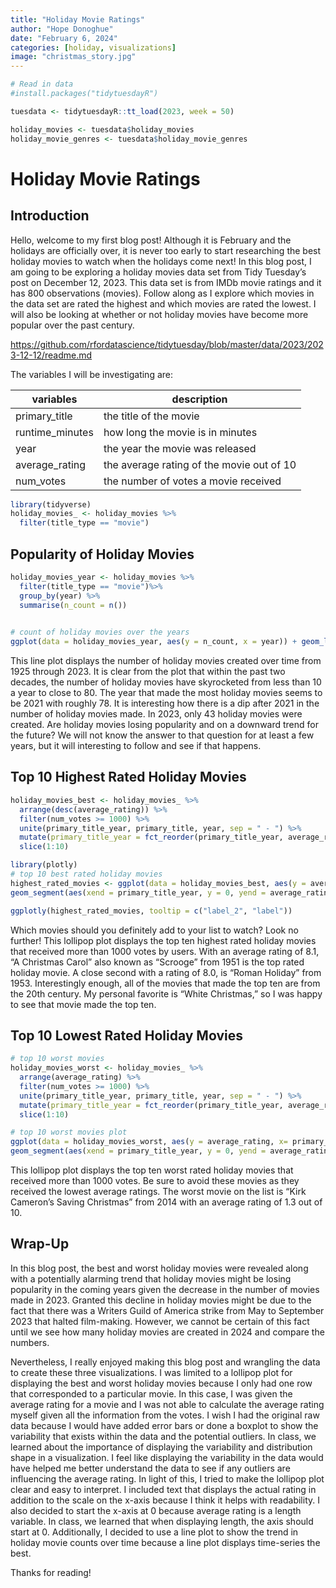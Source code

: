 ```yaml
---
title: "Holiday Movie Ratings"
author: "Hope Donoghue"
date: "February 6, 2024"
categories: [holiday, visualizations]
image: "christmas_story.jpg"
---
```


```r
# Read in data
#install.packages("tidytuesdayR")
```

```r
tuesdata <- tidytuesdayR::tt_load(2023, week = 50)

holiday_movies <- tuesdata$holiday_movies
holiday_movie_genres <- tuesdata$holiday_movie_genres
```
# Holiday Movie Ratings


## Introduction 

Hello, welcome to my first blog post! Although it is February and the holidays are officially over, it is never too early to start researching the best holiday movies to watch when the holidays come next! In this blog post, I am going to be exploring a holiday movies data set from Tidy Tuesday's post on December 12, 2023. This data set is from IMDb movie ratings and it has 800 observations (movies). Follow along as I explore which movies in the data set are rated the highest and which movies are rated the lowest. I will also be looking at whether or not holiday movies have become more popular over the past century. 

<https://github.com/rfordatascience/tidytuesday/blob/master/data/2023/2023-12-12/readme.md>

The variables I will be investigating are: 

| variables | description 
|-----------|-----------|
|primary_title  |  the title of the movie  |
|runtime_minutes |  how long the movie is in minutes |  
| year | the year the movie was released |
|average_rating |  the average rating of the movie out of 10 |  
|num_votes |  the number of votes a movie received |

```r
library(tidyverse)
holiday_movies_ <- holiday_movies %>%
  filter(title_type == "movie")
```

## Popularity of Holiday Movies

```r
holiday_movies_year <- holiday_movies %>%
  filter(title_type == "movie")%>%
  group_by(year) %>%
  summarise(n_count = n())
  
```

```r
# count of holiday movies over the years
ggplot(data = holiday_movies_year, aes(y = n_count, x = year)) + geom_line() + theme_minimal() + scale_x_continuous(breaks = seq(1925, 2025, by = 10)) + labs(x = "Year", y = "Count of Movies", title = "Count of Holiday Movies from 1925-2023") +  theme(plot.title = element_text(face = "bold"))
```

This line plot displays the number of holiday movies created over time from 1925 through 2023. It is clear from the plot that within the past two decades, the number of holiday movies have skyrocketed from less than 10 a year to close to 80. The year that made the most holiday movies seems to be 2021 with roughly 78. It is interesting how there is a dip after 2021 in the number of holiday movies made. In 2023, only 43 holiday movies were created. Are holiday movies losing popularity and on a downward trend for the future? We will not know the answer to that question for at least a few years, but it will interesting to follow and see if that happens. 


## Top 10 Highest Rated Holiday Movies
```r
holiday_movies_best <- holiday_movies_ %>%
  arrange(desc(average_rating)) %>%
  filter(num_votes >= 1000) %>%
  unite(primary_title_year, primary_title, year, sep = " - ") %>%
  mutate(primary_title_year = fct_reorder(primary_title_year, average_rating)) %>%
  slice(1:10)
```

```r
library(plotly)
# top 10 best rated holiday movies
highest_rated_movies <- ggplot(data = holiday_movies_best, aes(y = average_rating, x= primary_title_year, label = num_votes, label_2 = average_rating)) + 
geom_segment(aes(xend = primary_title_year, y = 0, yend = average_rating), color = "red", size = 1.5) + coord_flip() + geom_point(color = "#249932", size = 3.5) + theme_minimal() + labs(y = "Average Rating", x= "Movie", title = "Top 10 Highest Rated Holiday Movies") + theme(plot.title = element_text(face = "bold"))

ggplotly(highest_rated_movies, tooltip = c("label_2", "label"))
```

Which movies should you definitely add to your list to watch? Look no further! This lollipop plot displays the top ten highest rated holiday movies that received more than 1000 votes by users. With an average rating of 8.1, "A Christmas Carol" also known as "Scrooge" from 1951 is the top rated holiday movie. A close second with a rating of 8.0, is "Roman Holiday" from 1953. Interestingly enough, all of the movies that made the top ten are from the 20th century. My personal favorite is "White Christmas," so I was happy to see that movie made the top ten. 


## Top 10 Lowest Rated Holiday Movies
```r
# top 10 worst movies
holiday_movies_worst <- holiday_movies_ %>%
  arrange(average_rating) %>%
  filter(num_votes >= 1000) %>%
  unite(primary_title_year, primary_title, year, sep = " - ") %>%
  mutate(primary_title_year = fct_reorder(primary_title_year, average_rating)) %>%
  slice(1:10) 
```


```r
# top 10 worst movies plot
ggplot(data = holiday_movies_worst, aes(y = average_rating, x= primary_title_year)) + 
geom_segment(aes(xend = primary_title_year, y = 0, yend = average_rating), color = "red", size = 1.5) + coord_flip() + geom_point(color = "#249932", size = 3.5) + geom_text(data = holiday_movies_worst, aes(label = average_rating), position = position_dodge(width = 1), vjust =  -1, size = 3.5) + theme_minimal() + labs(y = "Average Rating", x = "Movie", title = "Top 10 Lowest Rated Holiday Movies") + theme(plot.title = element_text(face = "bold"))
```

This lollipop plot displays the top ten worst rated holiday movies that received more than 1000 votes. Be sure to avoid these movies as they received the lowest average ratings. The worst movie on the list is "Kirk Cameron's Saving Christmas" from 2014 with an average rating of 1.3 out of 10.

## Wrap-Up

In this blog post, the best and worst holiday movies were revealed along with a potentially alarming trend that holiday movies might be losing popularity in the coming years given the decrease in the number of movies made in 2023. Granted this decline in holiday movies might be due to the fact that there was a Writers Guild of America strike from May to September 2023 that halted film-making. However, we cannot be certain of this fact until we see how many holiday movies are created in 2024 and compare the numbers.  


Nevertheless, I really enjoyed making this blog post and wrangling the data to create these three visualizations. I was limited to a lollipop plot for displaying the best and worst holiday movies because I only had one row that corresponded to a particular movie. In this case, I was given the average rating for a movie and I was not able to calculate the average rating myself given all the information from the votes. I wish I had the original raw data because I would have added error bars or done a boxplot to show the variability that exists within the data and the potential outliers. In class, we learned about the importance of displaying the variability and distribution shape in a visualization. I feel like displaying the variability in the data would have helped me better understand the data to see if any outliers are influencing the average rating. In light of this, I tried to make the lollipop plot clear and easy to interpret. I included text that displays the actual rating in addition to the scale on the x-axis because I think it helps with readability. I also decided to start the x-axis at 0 because average rating is a length variable. In class, we learned that when displaying length, the axis should start at 0. Additionally, I decided to use a line plot to show the trend in holiday movie counts over time because a line plot displays time-series the best.

Thanks for reading!


